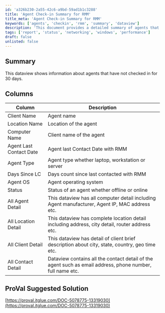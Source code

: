```yaml
---
id: 'a326b230-2a55-42c6-a9bd-59ad1b1c3288'
title: 'Agent Check-in Summary for RMM'
title_meta: 'Agent Check-in Summary for RMM'
keywords: ['agents', 'checkin', 'rmm', 'summary', 'dataview']
description: 'This document provides a detailed summary of agents that have not checked in for 30 days, including their status, last contact date, and additional details about the client and location.'
tags: ['report', 'status', 'networking', 'windows', 'performance']
draft: false
unlisted: false
---
```

## Summary

This dataview shows information about agents that have not checked in for 30 days.

## Columns

| Column                   | Description                                                                                  |
|-------------------------|----------------------------------------------------------------------------------------------|
| Client Name             | Agent name                                                                                   |
| Location Name           | Location of the agent                                                                        |
| Computer Name           | Client name of the agent                                                                     |
| Agent Last Contact Date  | Agent last Contact Date with RMM                                                             |
| Agent Type              | Agent type whether laptop, workstation or server                                             |
| Days Since LC          | Days count since last contacted with RMM                                                     |
| Agent OS                | Agent operating system                                                                        |
| Status                  | Status of an agent whether offline or online                                                 |
| All Agent Detail        | This dataview has all computer detail including Agent manufacturer, Agent IP, MAC address etc. |
| All Location Detail     | This dataview has complete location detail including address, city detail, router address etc. |
| All Client Detail       | This dataview has detail of client brief description about city, state, country, geo time etc. |
| All Contact Detail      | Dataview contains all the contact detail of the agent such as email address, phone number, full name etc. |

## ProVal Suggested Solution

[https://proval.itglue.com/DOC-5078775-13319030](https://proval.itglue.com/DOC-5078775-13319030)














